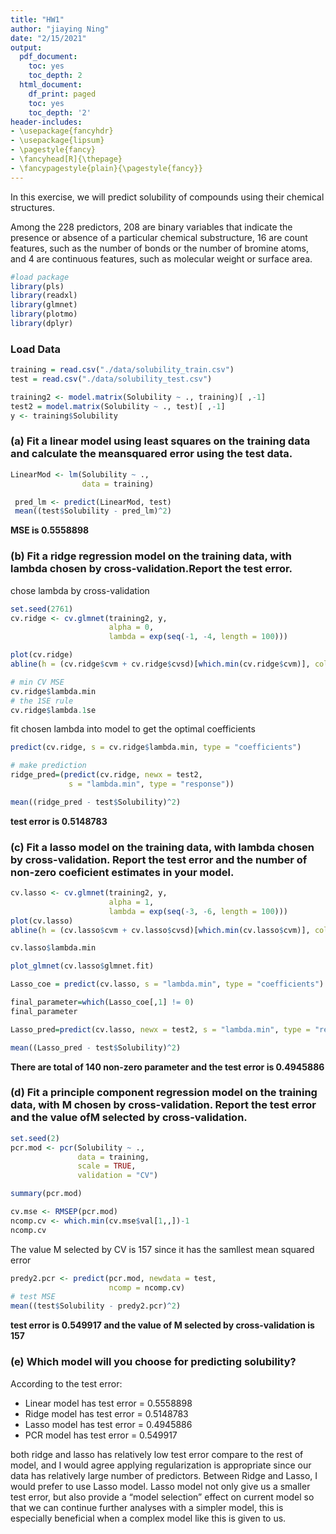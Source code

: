 ```yaml
---
title: "HW1"
author: "jiaying Ning"
date: "2/15/2021"
output:
  pdf_document:
    toc: yes
    toc_depth: 2
  html_document:
    df_print: paged
    toc: yes
    toc_depth: '2'
header-includes:
- \usepackage{fancyhdr}
- \usepackage{lipsum}
- \pagestyle{fancy}
- \fancyhead[R]{\thepage}
- \fancypagestyle{plain}{\pagestyle{fancy}}
---
```


In this exercise, we will predict solubility of compounds using their chemical structures.

Among the 228 predictors, 208 are binary variables that indicate the presence
or absence of a particular chemical substructure, 16 are count features, such as the number
of bonds or the number of bromine atoms, and 4 are continuous features, such as molecular
weight or surface area. 

```r
#load package
library(pls)
library(readxl)
library(glmnet)
library(plotmo)
library(dplyr)


```

### Load Data


```r
training = read.csv("./data/solubility_train.csv")
test = read.csv("./data/solubility_test.csv")

```

```r
training2 <- model.matrix(Solubility ~ ., training)[ ,-1]
test2 = model.matrix(Solubility ~ ., test)[ ,-1]
y <- training$Solubility
```

### (a) Fit a linear model using least squares on the training data and calculate the meansquared error using the test data.


```r
LinearMod <- lm(Solubility ~ ., 
                data = training)

```
```r
 pred_lm <- predict(LinearMod, test)
 mean((test$Solubility - pred_lm)^2)
```
**MSE is 0.5558898**


### (b) Fit a ridge regression model on the training data, with lambda chosen by cross-validation.Report the test error.




chose lambda by cross-validation
```r
set.seed(2761)
cv.ridge <- cv.glmnet(training2, y, 
                      alpha = 0, 
                      lambda = exp(seq(-1, -4, length = 100)))

plot(cv.ridge)
abline(h = (cv.ridge$cvm + cv.ridge$cvsd)[which.min(cv.ridge$cvm)], col = 4, lwd = 2)

# min CV MSE
cv.ridge$lambda.min
# the 1SE rule
cv.ridge$lambda.1se
```

fit chosen lambda into model to get the optimal coefficients
```r
predict(cv.ridge, s = cv.ridge$lambda.min, type = "coefficients") 
```
```r
# make prediction
ridge_pred=(predict(cv.ridge, newx = test2, 
             s = "lambda.min", type = "response")) 

mean((ridge_pred - test$Solubility)^2)
```
**test error is 0.5148783**

### (c) Fit a lasso model on the training data, with lambda chosen by cross-validation. Report the test error and the number of non-zero coeficient estimates in your model.

```r
cv.lasso <- cv.glmnet(training2, y, 
                      alpha = 1, 
                      lambda = exp(seq(-3, -6, length = 100)))
plot(cv.lasso)
abline(h = (cv.lasso$cvm + cv.lasso$cvsd)[which.min(cv.lasso$cvm)], col = 4, lwd = 2)

cv.lasso$lambda.min
```
```r
plot_glmnet(cv.lasso$glmnet.fit)

```
```r

Lasso_coe = predict(cv.lasso, s = "lambda.min", type = "coefficients")

final_parameter=which(Lasso_coe[,1] != 0)
final_parameter


```

```r
Lasso_pred=predict(cv.lasso, newx = test2, s = "lambda.min", type = "response")

mean((Lasso_pred - test$Solubility)^2)

```

**There are total of 140 non-zero parameter and the test error is 0.4945886 **

### (d) Fit a principle component regression model on the training data, with M chosen by cross-validation. Report the test error and the value ofM selected by cross-validation.

```r
set.seed(2)
pcr.mod <- pcr(Solubility ~ ., 
               data = training,
               scale = TRUE, 
               validation = "CV")

summary(pcr.mod)
```


```r

cv.mse <- RMSEP(pcr.mod)
ncomp.cv <- which.min(cv.mse$val[1,,])-1
ncomp.cv
```
The value M selected by CV is 157 since it has the samllest mean squared error

```r
predy2.pcr <- predict(pcr.mod, newdata = test, 
                      ncomp = ncomp.cv)
# test MSE
mean((test$Solubility - predy2.pcr)^2)
```
**test error is 0.549917 and the value of M selected by cross-validation is 157**


### (e) Which model will you choose for predicting solubility?

According to the test error:

  - Linear model has test error = 0.5558898
  - Ridge model has test error = 0.5148783
  - Lasso model has test error = 0.4945886
  - PCR model has test error = 0.549917

both ridge and lasso has relatively low test error compare to the rest of model, and I would agree applying regularization is appropriate since our data has relatively large number of predictors. 
Between Ridge and Lasso, I would prefer to use Lasso model. Lasso model not only give us a smaller test error, but also provide a "model selection" effect on current model so that we can continue further analyses with a simpler model, this is especially beneficial when a complex model like this is given to us. 
